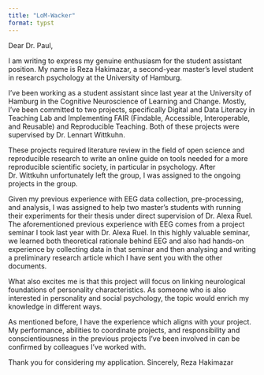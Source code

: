 ```yaml
---
title: "LoM-Wacker"
format: typst
---
```


Dear Dr. Paul,

I am writing to express my genuine enthusiasm for the student assistant position.
My name is Reza Hakimazar, a second-year master’s level student in research psychology at the University of Hamburg.

I've been working as a student assistant since last year at the University of Hamburg in the Cognitive Neuroscience of Learning and Change.
Mostly, I've been committed to two projects, specifically Digital and Data Literacy in Teaching Lab and Implementing FAIR (Findable, Accessible, Interoperable, and Reusable) and Reproducible Teaching.
Both of these projects were supervised by Dr. Lennart Wittkuhn.

These projects required literature review in the field of open science and reproducible research to write an online guide on tools needed for a more reproducible scientific society, in particular in psychology.
After Dr. Wittkuhn unfortunately left the group, I was assigned to the ongoing projects in the group.

Given my previous experience with EEG data collection, pre-processing, and analysis, I was assigned to help two master's students with running their experiments for their thesis under direct supervision of Dr. Alexa Ruel.
The aforementioned previous experience with EEG comes from a project seminar I took last year with Dr. Alexa Ruel.
In this highly valuable seminar, we learned both theoretical rationale behind EEG and also had hands-on experience by collecting data in that seminar and then analysing and writing a preliminary research article which I have sent you with the other documents.

What also excites me is that this project will focus on linking neurological foundations of personality characteristics.
As someone who is also interested in personality and social psychology, the topic would enrich my knowledge in different ways.

As mentioned before, I have the experience which aligns with your project.
My performance, abilities to coordinate projects, and responsibility and conscientiousness in the previous projects I've been involved in can be confirmed by colleagues I've worked with.

Thank you for considering my application.
Sincerely,
Reza Hakimazar